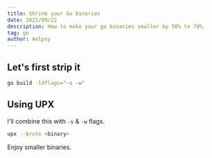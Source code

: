 ```yaml
---
title: Shrink your Go binaries
date: 2022/09/22
description: How to make your go binaries smaller by 50% to 70%.
tag: go
author: Aelpxy
---
```


## Let's first strip it

```sh
go build -ldflags="-s -w"
```


## Using UPX

I'll combine this with `-s` & `-w` flags.

```sh
upx --brute <binary>
```

Enjoy smaller binaries.

